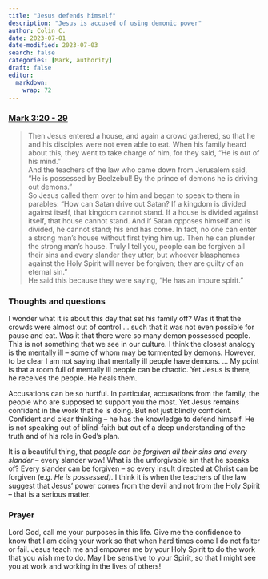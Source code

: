 ```yaml
---
title: "Jesus defends himself"
description: "Jesus is accused of using demonic power"
author: Colin C.
date: 2023-07-01
date-modified: 2023-07-03
search: false
categories: [Mark, authority]
draft: false
editor: 
  markdown: 
    wrap: 72
---
```


### [Mark 3:20 - 29](https://www.bible.com/bible/111/MRK.3.NIV)

> Then Jesus entered a house, and again a crowd gathered, so that he and his disciples were not even able to eat. When his family heard about this, they went to take charge of him, for they said, “He is out of his mind.”\
> And the teachers of the law who came down from Jerusalem said, “He is possessed by Beelzebul! By the prince of demons he is driving out demons.”\
> So Jesus called them over to him and began to speak to them in parables: “How can Satan drive out Satan? If a kingdom is divided against itself, that kingdom cannot stand. If a house is divided against itself, that house cannot stand. And if Satan opposes himself and is divided, he cannot stand; his end has come. In fact, no one can enter a strong man’s house without first tying him up. Then he can plunder the strong man’s house. Truly I tell you, people can be forgiven all their sins and every slander they utter, but whoever blasphemes against the Holy Spirit will never be forgiven; they are guilty of an eternal sin.”\
> He said this because they were saying, “He has an impure spirit.”

### Thoughts and questions

I wonder what it is about this day that set his family off?  Was it that the crowds were almost out of control ... such that it was not even possible for pause and eat.  Was it that there were so many demon possessed people. This is not something that we see in our culture.  I think the closest analogy is the mentally ill -- some of whom may be tormented by demons.  However, to be clear I am not saying that mentally ill people have demons.  ... My point is that a room full of mentally ill people can be chaotic. Yet Jesus is there, he receives the people.  He heals them.  

Accusations can be so hurtful. In particular, accusations from the family, the people who are supposed to support you the most.  Yet Jesus remains confident in the work that he is doing.  But not just blindly confident. Confident and clear thinking -- he has the knowledge to defend himself. He is not speaking out of blind-faith but out of a deep understanding of the truth and of his role in God's plan.  

It is a beautiful thing, that _people can be forgiven all their sins and every slander_ -- every slander wow! What is the unforgivable sin that he speaks of? Every slander can be forgiven -- so every insult directed at Christ can be forgiven (e.g. _He is possessed)_. I think it is when the teachers of the law suggest that Jesus' power comes from the devil and not from the Holy Spirit -- that is a serious matter.  




### Prayer

Lord God, call me your purposes in this life.  Give me the confidence to know that I am doing your work so that when hard times come I do not falter or fail.  Jesus teach me and empower me by your Holy Spirit to do the work that you wish me to do. May I be sensitive to your Spirit, so that I might see you at work and working in the lives of others!